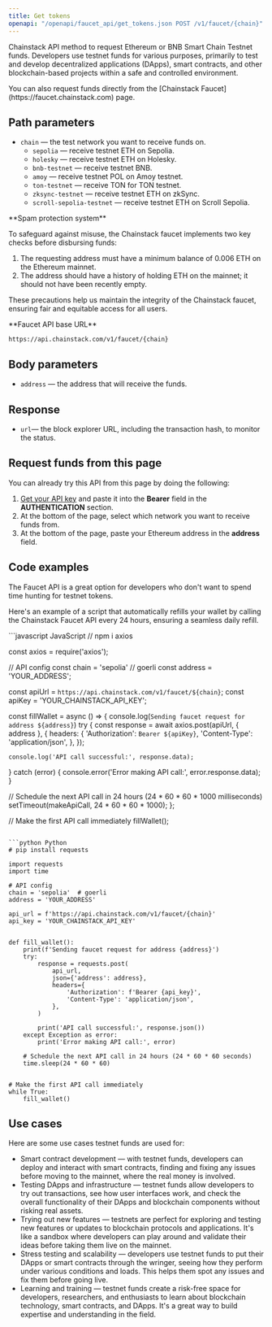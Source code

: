 ---
title: Get tokens
openapi: "/openapi/faucet_api/get_tokens.json POST /v1/faucet/{chain}"
---

Chainstack API method to request Ethereum or BNB Smart Chain Testnet funds. Developers use testnet funds for various purposes, primarily to test and develop decentralized applications (DApps), smart contracts, and other blockchain-based projects within a safe and controlled environment.

<Note>
You can also request funds directly from the [Chainstack Faucet](https://faucet.chainstack.com) page.
</Note>


## Path parameters

* `chain` — the test network you want to receive funds on.
  + `sepolia` — receive testnet ETH on Sepolia.
  + `holesky` — receive testnet ETH on Holesky.
  + `bnb-testnet` — receive testnet BNB.
  + `amoy` — receive testnet POL on Amoy testnet.
  + `ton-testnet` — receive TON for TON testnet.
  + `zksync-testnet` — receive testnet ETH on zkSync.
  + `scroll-sepolia-testnet` — receive testnet ETH on Scroll Sepolia.

<Warning>
**Spam protection system**

To safeguard against misuse, the Chainstack faucet implements two key checks before disbursing funds:

1. The requesting address must have a minimum balance of 0.006 ETH on the Ethereum mainnet.
2. The address should have a history of holding ETH on the mainnet; it should not have been recently empty.

These precautions help us maintain the integrity of the Chainstack faucet, ensuring fair and equitable access for all users.
</Warning>

<Note>
**Faucet API base URL**

`https://api.chainstack.com/v1/faucet/{chain}`
</Note>


## Body parameters

* `address` — the address that will receive the funds.

## Response

* `url`— the block explorer URL, including the transaction hash, to monitor the status.

## Request funds from this page

You can already try this API from this page by doing the following:

1. [Get your API key](/api-reference/platform-api-getting-started#create-api-key) and paste it into the **Bearer** field in the **AUTHENTICATION** section.
2. At the bottom of the page, select which network you want to receive funds from.
3. At the bottom of the page, paste your Ethereum address in the **address** field.

## Code examples

The Faucet API is a great option for developers who don't want to spend time hunting for testnet tokens.

Here's an example of a script that automatically refills your wallet by calling the Chainstack Faucet API every 24 hours, ensuring a seamless daily refill.

<CodeGroup>
```javascript JavaScript
// npm i axios

const axios = require('axios');

// API config
const chain = 'sepolia' // goerli
const address = 'YOUR_ADDRESS';

const apiUrl = `https://api.chainstack.com/v1/faucet/${chain}`;
const apiKey = 'YOUR_CHAINSTACK_API_KEY';

const fillWallet = async () => {
    console.log(`Sending faucet request for address ${address}`)
  try {
    const response = await axios.post(apiUrl, { address }, {
      headers: {
        'Authorization': `Bearer ${apiKey}`,
        'Content-Type': 'application/json',
      },
    });

    console.log('API call successful:', response.data);
  } catch (error) {
    console.error('Error making API call:', error.response.data);
  }

  // Schedule the next API call in 24 hours (24 * 60 * 60 * 1000 milliseconds)
  setTimeout(makeApiCall, 24 * 60 * 60 * 1000);
};

// Make the first API call immediately
fillWallet();
```

```python Python
# pip install requests

import requests
import time

# API config
chain = 'sepolia'  # goerli
address = 'YOUR_ADDRESS'

api_url = f'https://api.chainstack.com/v1/faucet/{chain}'
api_key = 'YOUR_CHAINSTACK_API_KEY'


def fill_wallet():
    print(f'Sending faucet request for address {address}')
    try:
        response = requests.post(
            api_url,
            json={'address': address},
            headers={
                'Authorization': f'Bearer {api_key}',
                'Content-Type': 'application/json',
            },
        )

        print('API call successful:', response.json())
    except Exception as error:
        print('Error making API call:', error)

    # Schedule the next API call in 24 hours (24 * 60 * 60 seconds)
    time.sleep(24 * 60 * 60)


# Make the first API call immediately
while True:
    fill_wallet()
```
</CodeGroup>


## Use cases

Here are some use cases testnet funds are used for:

* Smart contract development — with testnet funds, developers can deploy and interact with smart contracts, finding and fixing any issues before moving to the mainnet, where the real money is involved.
* Testing DApps and infrastructure — testnet funds allow developers to try out transactions, see how user interfaces work, and check the overall functionality of their DApps and blockchain components without risking real assets.
* Trying out new features — testnets are perfect for exploring and testing new features or updates to blockchain protocols and applications. It's like a sandbox where developers can play around and validate their ideas before taking them live on the mainnet.
* Stress testing and scalability — developers use testnet funds to put their DApps or smart contracts through the wringer, seeing how they perform under various conditions and loads. This helps them spot any issues and fix them before going live.
* Learning and training — testnet funds create a risk-free space for developers, researchers, and enthusiasts to learn about blockchain technology, smart contracts, and DApps. It's a great way to build expertise and understanding in the field.